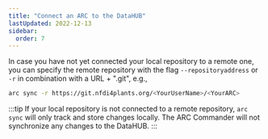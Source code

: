 ```yaml
---
title: "Connect an ARC to the DataHUB"
lastUpdated: 2022-12-13
sidebar:
  order: 7
---
```


In case you have not yet connected your local repository to a remote one, you can specify the remote repository with the flag `--repositoryaddress` or `-r` in combination with a URL + ".git", e.g.,

```bash "-r"
arc sync -r https://git.nfdi4plants.org/<YourUserName>/<YourARC>
```

:::tip
If your local repository is not connected to a remote repository, `arc sync` will only track and store changes locally. The ARC Commander will not synchronize  any changes to the DataHUB.
:::